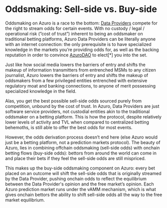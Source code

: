 
# Oddsmaking: Sell-side vs. Buy-side

Oddsmaking on Azuro is a race to the bottom: [Data Providers](/knowledge-hub/how-azuro-works/protocol-actors/data-providers) compete for the right to stream odds for certain events. With no custody / legal / operational risk (”cost of trust”) inherent to being an oddsmaker on traditional betting platforms, Azuro Data Providers can be literally anyone with an internet connection: the only prerequisite is to have specialized knowledge in the markets you’re providing odds for, as well as the backing reputation in order to convince [AzuroDAO](/knowledge-hub/azur/azuro-dao) to elect[*] you into the set.

Just like how social media lowers the barriers of entry and shifts the makeup of information transmitters from entrenched MSMs to any citizen journalist, Azuro lowers the barriers of entry and shifts the makeup of oddsmakers from a few privileged entities entrenched with extensive regulatory moat and banking connections, to anyone of merit possessing specialized knowledge in the field.

Alas, you get the best possible sell-side odds sourced purely from competition, unbound by the cost of trust. In Azuro, Data Providers are just software service providers, not custodial entities akin to the traditional oddsmaker on a betting platform. This is how the protocol, despite relatively lower levels of activity and TVL when compared to centralized betting behemoths, is still able to offer the best odds for most events.

However, the odds derivation process doesn’t end here (else Azuro would just be a betting platform, not a prediction markets protocol). The beauty of Azuro, lies in combining offchain oddsmaking (sell-side odds) with onchain betting flows (buy-side odds): bettors from around the world can come in and place their bets if they feel the sell-side odds are still mispriced.

This makes up the buy-side oddsmaking component on Azuro: every bet placed on an outcome will shift the sell-side odds that is originally streamed by the Data Provider, pushing onchain odds to reflect the equilibrium between the Data Provider's opinion and the free market’s opinion. Each Azuro prediction market runs under the vAMM mechanism, which is what gives onchain bettors the ability to shift sell-side odds all the way to the free market equilibrium.
